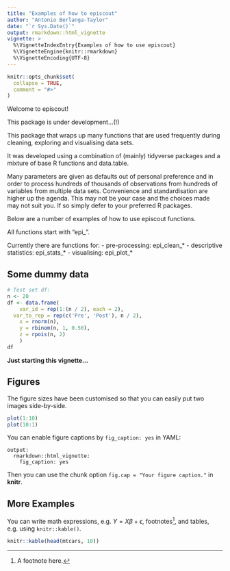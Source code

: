 ```yaml
---
title: "Examples of how to episcout"
author: "Antonio Berlanga-Taylor"
date: "`r Sys.Date()`"
output: rmarkdown::html_vignette
vignette: >
  %\VignetteIndexEntry{Examples of how to use episcout}
  %\VignetteEngine{knitr::rmarkdown}
  %\VignetteEncoding{UTF-8}
---
```


```r
knitr::opts_chunk$set(
  collapse = TRUE,
  comment = "#>"
)
```

Welcome to episcout!

This package is under development...(!)

This package that wraps up many functions that are used frequently during cleaning, exploring and visualising data sets.

It was developed using a combination of (mainly) tidyverse packages and a mixture of base R functions and data.table.

Many parameters are given as defaults out of personal preference and in order to process hundreds of thousands of observations from hundreds of variables from multiple data sets. Convenience and standardisation are higher up the agenda. This may not be your case and the choices made may not suit you. If so simply defer to your preferred R packages.

Below are a number of examples of how to use episcout functions.

All functions start with "epi\_".

Currently there are functions for:
- pre-processing: epi\_clean\_\*
- descriptive statistics: epi\_stats\_\*
- visualising: epi\_plot\_\*


## Some dummy data

```r
# Test set df:
n <- 20
df <- data.frame(
	var_id = rep(1:(n / 2), each = 2),
  var_to_rep = rep(c('Pre', 'Post'), n / 2),
	x = rnorm(n),
	y = rbinom(n, 1, 0.50),
	z = rpois(n, 2)
	)
df
```


**Just starting this vignette...**


## Figures

The figure sizes have been customised so that you can easily put two images side-by-side. 

```r
plot(1:10)
plot(10:1)
```

You can enable figure captions by `fig_caption: yes` in YAML:

    output:
      rmarkdown::html_vignette:
        fig_caption: yes

Then you can use the chunk option `fig.cap = "Your figure caption."` in **knitr**.

## More Examples

You can write math expressions, e.g. $Y = X\beta + \epsilon$, footnotes^[A footnote here.], and tables, e.g. using `knitr::kable()`.

```r
knitr::kable(head(mtcars, 10))
```
